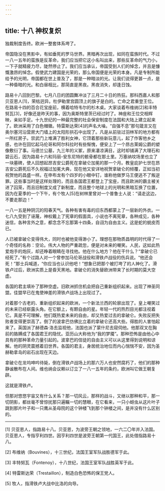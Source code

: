 ```yaml
---
---
---
```

title: 十八 神权复炽
---




独裁制度告终。欧洲一整套体系垮了。

帝国隐没在黑影中，有如垂死的罗马世界。黑暗再次出现，如同在蛮族时代。不过一八一五年的蛮族是反革命，我们应当把它这小名叫出来，那些反革命的气力小，一下子就精疲力尽，陡然停止了。我们应当承认，帝国受到人们的悼念，并且是慷慨激昂的悼念。假使武力建国是光荣的，那么帝国便是光荣的本身。凡是专制所能给予的光明，帝国都在世上普及了，那是一种暗淡的光。让我们说得更甚一点，是一种昏暗的光。和白昼相比，那简直是黑夜。黑夜消失，却逢日蚀。

路易十八回到巴黎。七月八日的团圆舞冲淡了三月二十日的热狂。那科西嘉人和那贝亚恩人[1]，荣枯迥异。杜伊勒里宫圆顶上的旗子是白的。亡命之君重登王位。在路易十四的百合花宝座前，横着哈特韦尔的杉木桌。大家谈着布维纳[2]和丰特努瓦[3]，好像还是昨天的事，因为奥斯特里茨已经过时了。神座和王位交相辉映，亲如手足。十九世纪的一种最完整的社会保安制度在法国和大陆上建立起来了。欧洲采用了白色帽徽。特雷斯达荣[4]的声名大噪。“自强不息”那句箴言又在奥尔塞河沿营房大门墙上的太阳形拱石中出现了。凡是从前驻过羽林军的地方都有一所红房子。崇武门上堆满了胜利女神，它顶着那些新玩意儿，起了作客他乡之感，也许在回忆起马伦哥和阿尔科拉时有些惭愧，便安上了一个昂古莱姆公爵的塑像敷衍了事。马德兰公墓，九三年的义冢，原来凄凉满目，这时却铺满了大理石和碧云石，因为路易十六和玛丽-安东尼特的骸骨都在那土里。万塞纳坟场里也立了一块墓碑，使人回想起昂吉安公爵死在拿破仑加冕的那一个月。教皇庇护七世在昂吉安公爵死后不久祝福过加冕大典，现在他又安详地祝贺拿破仑的倾覆，正如当初祝贺他的昌盛一样。在申布龙有个四岁的小眼中钉，谁称他做罗马王便逃不了叛逆罪。这些事当时是这样处理的，而且各国君王都登上了宝座，而且欧洲的霸主被关进了囚笼，而且旧制度又成了新制度，而且整个地球上的光明和黑暗互换了位置，因为在夏季的一个下午，有个牧人[5]在树林里曾对一个普鲁士人说：“请走这边，不要走那边！”

一八一五是种阴沉的阳春天气。各种有害有毒的旧东西都蒙上了一层新的外衣。一七八九受到了诬蔑，神权戴上了宪章的假面具，小说也不离宪章，各种成见，各种迷信，各种言外之意，都念念不忘那第十四条，自诩为自由主义。这是蛇的蜕皮而已。

人已被拿破仑变得伟大，同时也被他变得渺小了。理想在那物质昌明的时代得了一个奇怪的名称：空论。伟大人物的严重疏忽，便是对未来的嘲笑。人民，这如此热爱炮手的炮灰，却还睁着眼睛在寻找他。他在什么地方？他在干什么？“拿破仑已经死了。”有个过路人对一个曾参加马伦哥战役和滑铁卢战役的伤兵说。“他还会死！”那士兵喊道，“你应当也认识他吧！”想象已把那个被打垮了的人神化了。滑铁卢过后，欧洲实质上是昏天黑地。拿破仑的消失替欧洲带来了长时期的莫大空虚。

各国的君主填补了那种空虚。旧欧洲抓住机会把自己重新组织起来。出现了神圣同盟。佳盟早已在鬼使神差的滑铁卢战场上出现过了。

对着那个古老的、重新组织起来的欧洲，一个新法兰西的轮廓出现了。皇上嘲笑过的未来已经崭露头角。在它额上，有颗自由的星。年轻一代的热烈目光都注视着它。真是不可理解，他们既热爱未来的自由，却又热爱过去的拿破仑。失败反把失败者变得更崇高了。倒了的波拿巴仿佛比立着的拿破仑还高大些。得胜的人害怕起来了。英国派了赫德森·洛去监视他，法国也派了蒙什尼去窥伺他。他那双叉在胸前的胳膊成了各国君王的隐忧。亚历山大称他为“我的梦魇”。那种恐怖是由他心中具有的那种革命力量引起的。波拿巴的信徒的自由主义可以从这里得到说明和谅解。他的阴灵震撼着旧世界。各国的君主，身居统治地位而内心惴惴不安，因为圣赫勒拿岛的岩石出现在天边。

拿破仑在龙坞呻吟待毙，倒在滑铁卢战场上的那六万人也安然腐朽了，他们的那种静谧散布在人间。维也纳会议赖以订立了一八一五年的条约，欧洲叫它做王朝复辟。

这就是滑铁卢。

但那对悠悠宇宙又有什么关系？那一切风云，那样的战斗，又继以那种和平，那一切阴影，都丝毫不曾惊扰那只遍瞩一切的慧眼，在它看来，一只小蚜虫从这片叶子跳到那片叶子和一只鹰从圣母院的这个钟楼飞到那个钟楼之间，是并没有什么区别的。



* * *



[1] 贝亚恩人，指路易十八。贝亚恩，为波旁王朝之领地，一六二〇年并入法国。贝亚恩人，专指亨利四世。因亨利四世是波旁王朝第一代国王，此处借指路易十八。

[2] 布维纳（Bouvines），十三世纪，法国王室军队战胜德军于此。

[3] 丰特努瓦（Fontenoy），十八世纪，法国王室军队战胜英军于此。

[4] 特雷斯达荣（Trestaillon），制造白色恐怖的保王党人。

[5] 牧人，指滑铁卢大战中比洛的向导。